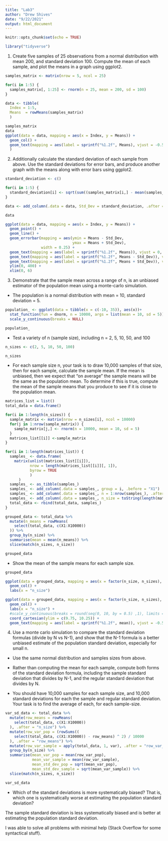 ```yaml
---
title: "Lab3"
author: "Drew Shives"
date: "9/22/2021"
output: html_document
---
```


```r
knitr::opts_chunk$set(echo = TRUE)
```

```r
library("tidyverse")
```


1) Create five samples of 25 observations from a normal distribution with mean 200, and standard deviation 100. Compute the mean of each sample, and plot the means in a graph using ggplot2.

```r
samples_matrix <- matrix(nrow = 5, ncol = 25)

for(i in 1:5) {
  samples_matrix[, 1:25] <- rnorm(n = 25, mean = 200, sd = 100)
}

data <- tibble(
  Index = 1:5,
  Means  = rowMeans(samples_matrix)
  )

samples_matrix
data
ggplot(data = data, mapping = aes(x = Index, y = Means)) +
  geom_col() +
  geom_text(mapping = aes(label = sprintf("%1.2f", Means), vjust = -0.5)
  )
```

2) Additionally calculate the standard deviation of each sample from above. Use the standard deviations for error bars, and produce another graph with the means along with error bars using ggplot2.

```r
standard_deviation <- c()

for(i in 1:5) {
  standard_deviation[i] <- sqrt(sum((samples_matrix[i,] - mean(samples_matrix[i,])) ^ 2) / length(samples_matrix[i,]))
}

data <- add_column(.data = data, Std_Dev = standard_deviation, .after = "Means")

data

ggplot(data = data, mapping = aes(x = Index, y = Means)) +
  geom_point() +
  geom_line() +
  geom_errorbar(mapping = aes(ymin = Means - Std_Dev,
                              ymax = Means + Std_Dev),
                width = 0.25) +
  geom_text(mapping = aes(label = sprintf("%1.2f", Means)), vjust = 0, hjust = -0.1) +
  geom_text(mapping = aes(label = sprintf("%1.2f", Means - Std_Dev)), vjust = 8, hjust = -0.1) +
  geom_text(mapping = aes(label = sprintf("%1.2f", Means + Std_Dev)), vjust = -9, hjust = -0.1) +
  ylim(0, 400) +
  xlim(0, 6)
```

3) Demonstrate that the sample mean across a range of n, is an unbiased estimator of the population mean using a monte-carlo simulation.

 - The population is a normal distribution with mean = 10, standard deviation = 5.
 
```r
population_ <- ggplot(data = tibble(x = c(-10, 35)), aes(x))+ 
  stat_function(fun = dnorm, n = 10000, args = list(mean = 10, sd = 5)) + 
  scale_y_continuous(breaks = NULL)

population_
```

 - Test a variety of n (sample size), including n = 2, 5, 10, 50, and 100
 
```r
n_sizes <- c(2, 5, 10, 50, 100)

n_sizes
```
 
 
 - For each sample size n, your task is to draw 10,000 samples of that size, then for each sample, calculate the sample mean. If the mean is unbiased, then we expect that “on average” the sample means will be the same as the population mean. To determine if this is true, compute the mean of the sample means that you produce to see if it is close to the population mean.
 
```r
matrices_list = list()
total_data = data.frame()

for(i in 1:length(n_sizes)) {
  sample_matrix <- matrix(nrow = n_sizes[i], ncol = 10000)
  for(j in 1:nrow(sample_matrix)) {
    sample_matrix[j,] <- rnorm(n = 10000, mean = 10, sd = 5)
  }
  matrices_list[[i]] <-sample_matrix
}

for(i in 1:length(matrices_list)) {
  samples_ <- data.frame(
    matrix(unlist(matrices_list[[i]]),
           nrow = length(matrices_list[[i]][, 1]),
           byrow = TRUE
           )
      )
  samples_ <- as_tibble(samples_)
  samples_ <- add_column(.data = samples_, group = i, .before = "X1")
  samples_ <- add_column(.data = samples_, n = 1:nrow(samples_), .after = "group")
  samples_ <- add_column(.data = samples_, n_size = toString(length(matrices_list[[i]][, 1])), .after = "n")
  total_data <- rbind(total_data, samples_)
}

grouped_data <- total_data %>%
  mutate(n_means = rowMeans(
    select(total_data, c(X1:X10000))
  )) %>%
  group_by(n_size) %>%
  summarise(mean = mean(n_means)) %>%
  slice(match(n_sizes, n_size))

grouped_data
```

 - Show the mean of the sample means for each sample size.

```r
grouped_data

ggplot(data = grouped_data, mapping = aes(x = factor(n_size, n_sizes), y = mean)) +
  geom_col() +
  labs(x = "n_size")

ggplot(data = grouped_data, mapping = aes(x = factor(n_size, n_sizes), y = mean)) +
  geom_col() +
  labs(x = "n_size") +
  #scale_y_continuous(breaks = round(seq(0, 10, by = 0.5) ,1), limits = c(0, 10))
  coord_cartesian(ylim = c(9.75, 10.25)) +
  geom_text(mapping = aes(label = sprintf("%1.2f", mean)), vjust = -0.5)
```

4) Use a monte carlo simulation to compare the standard deviation formulas (divide by N vs N-1), and show that the N-1 formula is a better unbiased estimate of the population standard deviation, especially for small n.

 - Use the same normal distribution and samples sizes from above.

- Rather than computing the mean for each sample, compute both forms of the standard deviation formula, including the sample standard deviation that divides by N-1, and the regular standard deviation that divides by N.

- You should have 10,000 samples for each sample size, and 10,000 standard deviations for each the sample and regular standard deviation. Your task is to find the average of each, for each sample-size.

```r
var_sd_data <- total_data %>%
  mutate(row_means = rowMeans(
    select(total_data, c(X1:X10000))
  ), .after = "n_size") %>%
  mutate(row_var_pop = (rowSums((
    select(total_data, c(X1:X10000)) - row_means) ^ 2) / 10000
  ), .after = "row_means") %>%
  mutate(row_var_sample = apply(total_data, 1, var), .after = "row_var_pop") %>%
  group_by(n_size) %>%
  summarise(mean_var_pop = mean(row_var_pop),
            mean_var_sample = mean(row_var_sample),
            mean_std_dev_pop = sqrt(mean_var_pop),
            mean_std_dev_sample = sqrt(mean_var_sample)) %>%
  slice(match(n_sizes, n_size))

var_sd_data
```

- Which of the standard deviations is more systematically biased? That is, which one is systematically worse at estimating the population standard deviation?

The sample standard deviation is less systematically biased and is better at estimating the population standard deviation.



I was able to solve all problems with minimal help (Stack Overflow for some syntactical stuff).
